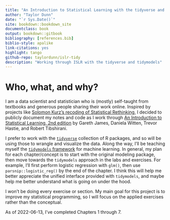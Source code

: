 ```yaml
---
title: "An Introduction to Statistical Learning with the tidyverse and tidymodels"
author: "Taylor Dunn"
date: "`r Sys.Date()`"
site: bookdown::bookdown_site
documentclass: book
output: bookdown::gitbook
bibliography: [references.bib]
biblio-style: apalike
link-citations: yes
highlight: tango
github-repo: taylordunn/islr-tidy
description: "Working through ISLR with the tidyverse and tidymodels"
---
```


# Who, what, and why? {-}

I am a data scientist and statistician who is (mostly) self-taught from textbooks and generous people sharing their work online.
Inspired by projects like [Solomon Kurz's recoding of Statistical Rethinking](https://bookdown.org/content/3890/), I decided to publicly document my notes and code as I work through [An Introduction to Statistical Learning, 2nd edition](https://www.statlearning.com/) by Gareth James, Daniela Witten, Trevor Hastie, and Robert Tibshirani.

I prefer to work with the [`tidyverse`](https://www.tidyverse.org/) collection of R packages, and so will be using those to wrangle and visualize the data.
Along the way, I'll be teaching myself the [`tidymodels` framework](https://www.tidymodels.org/) for machine learning.
In general, my plan for each chapter/concept is to start with the original modeling package, then move towards the `tidymodels` approach in the labs and exercises.
For example, I'll first perform logistic regression with `glm()`, then use `parsnip::logistic_reg()` by the end of the chapter.
I think this will help me better appreciate the unified interface provided with `tidymodels`, and maybe help me better understand what is going on under the hood.

I won't be doing every exercise or section. My main goal for this project is to improve my statistical programming, so I will focus on the applied exercises rather than the conceptual.

As of 2022-06-13, I've completed Chapters 1 through 7.
